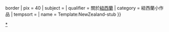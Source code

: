 {{Asbox
| image     = Flag of New Zealand.svg{{!}}border
| pix       = 40
| subject   = 
| qualifier = 關於[[紐西蘭]]
| category  = 紐西蘭小作品
| tempsort  =  
| name      = Template:NewZealand-stub
}}<noinclude>
[[Category:紐西蘭小作品模板|*]]
</noinclude>